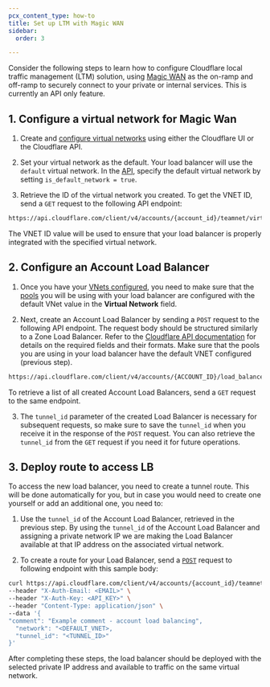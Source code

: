 ```yaml
---
pcx_content_type: how-to
title: Set up LTM with Magic WAN
sidebar:
  order: 3

---
```


Consider the following steps to learn how to configure Cloudflare local traffic management (LTM) solution, using [Magic WAN](/magic-wan/) as the on-ramp and off-ramp to securely connect to your private or internal services. This is currently an API only feature.

## 1. Configure a virtual network for Magic Wan

1. Create and [configure virtual networks](/cloudflare-one/connections/connect-networks/private-net/cloudflared/tunnel-virtual-networks/#create-a-virtual-network) using either the Cloudflare UI or the Cloudflare API.

2. Set your virtual network as the default. Your load balancer will use the `default` virtual network. In the [API](/api/operations/tunnel-virtual-network-create-a-virtual-network), specify the default virtual network by setting `is_default_network = true`.

3. Retrieve the ID of the virtual network you created. To get the VNET ID, send a `GET` request to the following API endpoint:

```txt
https://api.cloudflare.com/client/v4/accounts/{account_id}/teamnet/virtual_networks?is_default=true
```

The VNET ID value will be used to ensure that your load balancer is properly integrated with the specified virtual network.

## 2. Configure an Account Load Balancer

1. Once you have your [VNets configured](/load-balancing/local-traffic-management/ltm-magic-wan/#1-configure-a-virtual-network-for-magic-wan), you need to make sure that the [pools](/load-balancing/pools/create-pool/) you will be using with your load balancer are configured with the default VNet value in the **Virtual Network** field.

2. Next, create an Account Load Balancer by sending a `POST` request to the following API endpoint. The request body should be structured similarly to a Zone Load Balancer. Refer to the [Cloudflare API documentation](/api/operations/load-balancers-create-load-balancer#request-body) for details on the required fields and their formats. Make sure that the pools you are using in your load balancer have the default VNET configured (previous step).

```txt
https://api.cloudflare.com/client/v4/accounts/{ACCOUNT_ID}/load_balancers/
```

To retrieve a list of all created Account Load Balancers, send a `GET` request to the same endpoint.

3. The `tunnel_id` parameter of the created Load Balancer is necessary for subsequent requests, so make sure to save the `tunnel_id` when you receive it in the response of the `POST` request. You can also retrieve the `tunnel_id` from the `GET` request if you need it for future operations.

## 3. Deploy route to access LB

To access the new load balancer, you need to create a tunnel route. This will be done automatically for you, but in case you would need to create one yourself or add an additional one, you need to:

1. Use the `tunnel_id` of the Account Load Balancer, retrieved in the previous step. By using the `tunnel_id` of the Account Load Balancer and assigning a private network IP we are making the Load Balancer available at that IP address on the associated virtual network.

2. To create a route for your Load Balancer, send a [`POST`](/api/operations/tunnel-route-create-a-tunnel-route) request to following endpoint with this sample body:

```bash
curl https://api.cloudflare.com/client/v4/accounts/{account_id}/teamnet/routes \
--header "X-Auth-Email: <EMAIL>" \
--header "X-Auth-Key: <API_KEY>" \
--header "Content-Type: application/json" \
--data '{
"comment": "Example comment - account load balancing",
  "network": "<DEFAULT_VNET>,
  "tunnel_id": "<TUNNEL_ID>"
}'
```

After completing these steps, the load balancer should be deployed with the selected private IP address and available to traffic on the same virtual network.
